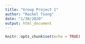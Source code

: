 ```yaml
---
title: "Group Project 1"
author: "Rachel Tsong"
date: "1/30/2020"
output: html_document
---
```


```r
knitr::opts_chunk$set(echo = TRUE)
```








